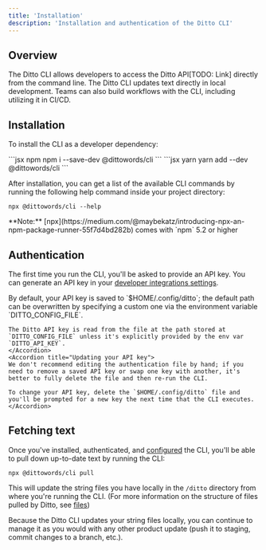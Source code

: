 ```yaml
---
title: 'Installation'
description: 'Installation and authentication of the Ditto CLI'
---
```


## Overview

The Ditto CLI allows developers to access the Ditto API[TODO: Link] directly from the command line. The Ditto CLI  updates text directly in local development. Teams can also build workflows with the CLI, including utilizing it in CI/CD.

## Installation

To install the CLI as a developer dependency:
        
<CodeGroup>
```jsx npm
npm i --save-dev @dittowords/cli
```
```jsx yarn
yarn add --dev @dittowords/cli
```
</CodeGroup>

After installation, you can get a list of the available CLI commands by running the following help command inside your project directory:

```
npx @dittowords/cli --help
```

<Info>
**Note:** [npx](https://medium.com/@maybekatz/introducing-npx-an-npm-package-runner-55f7d4bd282b) comes with `npm` 5.2 or higher
</Info>

## Authentication
The first time you run the CLI, you'll be asked to provide an API key. You can generate an API key in your [developer integrations settings](https://app.dittowords.com/account/devtools).

<AccordionGroup>
    <Accordion title="Using an env variable for your API key">
    By default, your API key is saved to `$HOME/.config/ditto`; the default path can be overwritten by specifying a custom one via the environment variable `DITTO_CONFIG_FILE`.

    The Ditto API key is read from the file at the path stored at `DITTO_CONFIG_FILE` unless it's explicitly provided by the env var `DITTO_API_KEY`. 
    </Accordion>
    <Accordion title="Updating your API key">
    We don't recommend editing the authentication file by hand; if you need to remove a saved API key or swap one key with another, it's better to fully delete the file and then re-run the CLI.

    To change your API key, delete the `$HOME/.config/ditto` file and you'll be prompted for a new key the next time that the CLI executes.
    </Accordion>
</AccordionGroup>

## Fetching text
Once you've installed, authenticated, and [configured](/cli-reference/configuration) the CLI, you'll be able to pull down up-to-date text by running the CLI:
```
npx @dittowords/cli pull
```
This will update the string files you have locally in the `/ditto` directory from where you're running the CLI. (For more information on the structure of files pulled by Ditto, see [files](/cli-reference/files))

Because the Ditto CLI updates your string files locally, you can continue to manage it as you would with any other product update (push it to staging, commit changes to a branch, etc.).